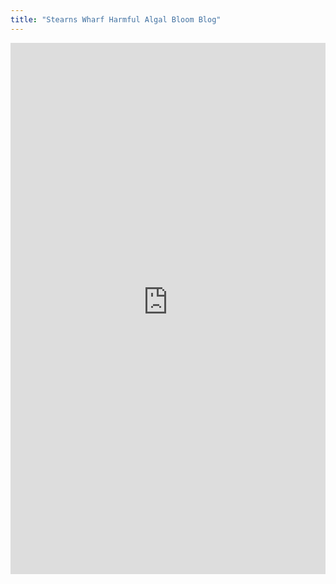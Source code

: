```yaml
---
title: "Stearns Wharf Harmful Algal Bloom Blog"
---
```




<html>
<head><title>Shiny App Iframe</title></head>
<body>
<iframe src="https://mikemaniscalco.shinyapps.io/sccoos_stearns_wharf/" style="border: none; width: 100%; height: 850px" frameborder="0"></iframe>
</body>
</html>

<!-- "Weekly updates about harmful algal bloom (HAB) monitoring from Stearns Wharf as part of the Southern California Ocean Observing System (SCCOOS)" -->